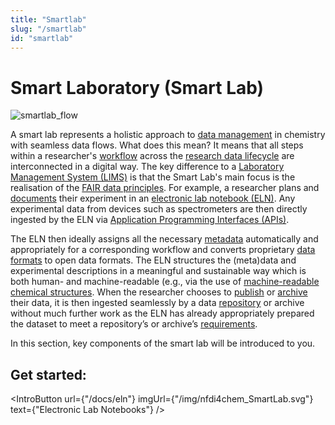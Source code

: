 ```yaml
---
title: "Smartlab"
slug: "/smartlab"
id: "smartlab"
---
```



# Smart Laboratory (Smart Lab)

![smartlab_flow](/img/smartlab/smartlab_flow2.png)

A smart lab represents a holistic approach to [data management](/docs/data_guide) in chemistry with seamless data flows. What does this mean? It means that all steps within a researcher's [workflow](/docs/domain_guide) across the [research data lifecycle](/docs/data_life_cycle) are interconnected in a digital way. The key difference to a [Laboratory Management System (LIMS)](https://en.wikipedia.org/wiki/Laboratory_information_management_system) is that the Smart Lab's main focus is the realisation of the [FAIR data principles](/docs/fair). For example, a researcher plans and [documents](/docs/data_documentation) their experiment in an [electronic lab notebook (ELN)](/docs/eln). Any experimental data from devices such as spectrometers are then directly ingested by the ELN via [Application Programming Interfaces (APIs)](https://en.wikipedia.org/wiki/API). 

The ELN then ideally assigns all the necessary [metadata](/docs/metadata) automatically and appropriately for a corresponding workflow and converts proprietary [data formats](/docs/format_standards) to open data formats. The ELN structures the (meta)data and experimental descriptions in a meaningful and sustainable way which is both human- and machine-readable (e.g., via the use of [machine-readable chemical structures](/docs/machine-readable_chemical_structures). When the researcher chooses to [publish](/docs/data_publishing) or [archive](/docs/data_storage) their data, it is then ingested seamlessly by a data [repository](/docs/repositories) or archive without much further work as the ELN has already appropriately prepared the dataset to meet a repository’s or archive’s [requirements](/docs//choose_repository). 

In this section, key components of the smart lab will be introduced to you.

## Get started:

<IntroButton url={"/docs/eln"} imgUrl={"/img/nfdi4chem_SmartLab.svg"} text={"Electronic Lab Notebooks"} />
